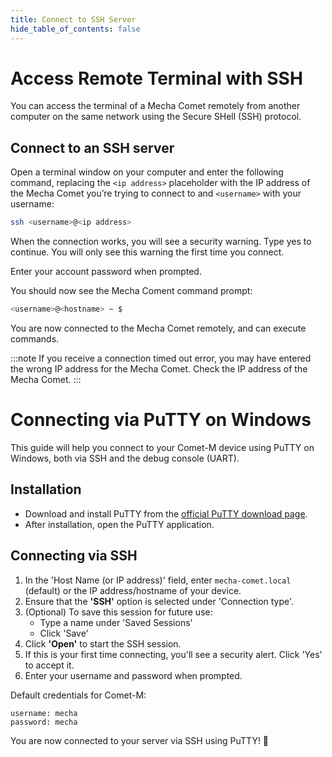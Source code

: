 ```yaml
---
title: Connect to SSH Server
hide_table_of_contents: false
---
```


# Access Remote Terminal with SSH
You can access the terminal of a Mecha Comet remotely from another computer on the same network using the Secure SHell (SSH) protocol.

## Connect to an SSH server

Open a terminal window on your computer and enter the following command, replacing the `<ip address>` placeholder with the IP address of the Mecha Comet you’re trying to connect to and `<username>` with your username:

```bash
ssh <username>@<ip address>
```

When the connection works, you will see a security warning. Type yes to continue. You will only see this warning the first time you connect.

Enter your account password when prompted.

You should now see the Mecha Coment command prompt:

```bash
<username>@<hostname> ~ $
```

You are now connected to the Mecha Comet remotely, and can execute commands.

:::note
If you receive a connection timed out error, you may have entered the wrong IP address for the Mecha Comet. Check the IP address of the Mecha Comet.
:::

# Connecting via PuTTY on Windows

This guide will help you connect to your Comet-M device using PuTTY on Windows, both via SSH and the debug console (UART).

## Installation

* Download and install PuTTY from the [official PuTTY download page](https://www.putty.org/).
* After installation, open the PuTTY application.

## Connecting via SSH

1. In the 'Host Name (or IP address)' field, enter `mecha-comet.local` (default) or the IP address/hostname of your device.
2. Ensure that the **'SSH'** option is selected under 'Connection type'.
3. (Optional) To save this session for future use:
   - Type a name under 'Saved Sessions'
   - Click 'Save'
4. Click **'Open'** to start the SSH session.
5. If this is your first time connecting, you'll see a security alert. Click 'Yes' to accept it.
6. Enter your username and password when prompted.

Default credentials for Comet-M:
```
username: mecha
password: mecha
```

You are now connected to your server via SSH using PuTTY! 🎉